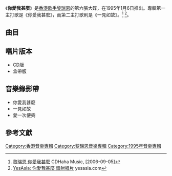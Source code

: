{{Album infobox | <!-- See Wikipedia:WikiProject_Albums -->
|  Name        = 你愛我甚麼
|  Type        = 專輯
|  Artist      = [[黎瑞恩|黎瑞恩]]
|  Cover       = 黎瑞恩_你愛的甚麼1995.jpg
|  Released    = 1995年1月6日
|  Recorded    = 1994年10月
|  Genre       = [[粵語流行音樂|粵語流行音樂]]
|  Length      = 40:05
|  Label       = [[寶麗金|寶麗金]]
|  Number      = 
|  Producer    = [[陳劍和|陳劍和]]
|  Last album  = [[黎瑞恩94精選|黎瑞恩94精選]]<br />（1994年9月22日）
|  This album  = '''你愛我甚麼'''<br />（1995年1月6日）
|  Next album  = [[你是我生命中一切|你是我生命中一切]]<br />（1995年6月7日）}}

《'''你愛我甚麼'''》是[[香港|香港]][[歌手|歌手]][[黎瑞恩|黎瑞恩]]的第六張大碟，在1995年1月6日推出。專輯第一主打歌是《你愛我甚麼》，而第二主打歌則是《一見如故》。<ref>[http://music.cdhaha.net/?p=1939 黎瑞恩 你愛我甚麼 ] {{Wayback|url=http://music.cdhaha.net/?p=1939 |date=20160806193917 }}CDHaha Music, [2006-09-05]</ref> <ref>[https://www.yesasia.com/global/%E4%BD%A0%E6%84%9B%E6%88%91%E7%94%9A%E9%BA%BC/284-0-0-0-zh_TW/info.html YesAsia: 你愛我甚麼 鐳射唱片] {{Wayback|url=https://www.yesasia.com/global/%E4%BD%A0%E6%84%9B%E6%88%91%E7%94%9A%E9%BA%BC/284-0-0-0-zh_TW/info.html |date=20200705214756 }}yesasia.com</ref>。

==曲目==
{{Track listing
| collapsed       = 
| headline        = 
| font_size = 
| total_length = 

| all_writing = 
| all_music = 
| all_lyrics = 
| all_arranger = 
| all_producer = [[向雪懷|陳劍和]]
| all_note = 

| extra_column =

| title1          = 三級（三級勵志歌）
| note1           =
| longnote1           = 
| lyrics1         = [[向雪懷|向雪懷]] 
| music1          =  [[垣英|垣英]]
| arranger1          =  垣英
| producer1          = 
| extra1          = 
| length1         = 

| title2          = 以心出發
| note2           =
| longnote2           = 改編自[[浜田麻里|浜田麻里]]《Over The Rainbow》
| lyrics2         = [[周禮茂|周禮茂]] 
| music2          =  [[大槻啓之|大槻啓之]] 
| arranger2          = [[黃尚偉|黃尚偉]]
| producer2         = 
| extra2          = 
| length2         = 

| title3          = 你愛我甚麼
| note3           = 
| longnote3       = '''第一主打'''<br>改編自[[玖健|玖健]]《傷心不需要眼淚》
| lyrics3         = 向雪懷 ||  ||  || 
| music3          = [[王祚森|王祚森]]
| arranger3          = [[方樹樑|方樹樑]]
| producer3          = 
| extra3          = 
| length3         = 

| title4          = 夢與我飛翔
| note4           =
| longnote4       = 
| lyrics4         = [[潘偉源|潘偉源]] 
| music4          = [[唐納德·阿什利|Donald Ashley]]
| arranger4      = Donald Ashley 
| producer4      = 
| extra4         = 
| length4         = 

| title5          = 一見如故 
| note5           =
| longnote5           = '''第二主打'''<br>國語版本為《一見如故》
| lyrics5         = [[林夕|林夕]]
| music5          = [[林志美|林志美]] ||  ||  || 
| arranger5          = [[張兆鴻|張兆鴻]]
| producer5          = 
| extra5          = 
| length5         = 

| title6          = 心心相印
| note6           =
| longnote6           = 國語版本為《伴娘》
| lyrics6         = 潘偉源 
| music6          =  [[劉諾生|劉諾生]] 
| arranger6         = 劉諾生
| producer6          = 
| extra6          = 
| length6         = 

| title7          = 造夢
| note7          =
| longnote7       = 
| lyrics7         = [[簡寧|簡寧]]
| music7          = [[蔡國權|蔡國權]] 
| arranger7          = [[甘志偉|甘志偉]] 
| producer7         = 
| extra7          = 
| length7         = 

| title8          = 愛情
| note8           =
| longnote8           = '''第三主打'''<br>電影《[[青春火花|青春火花]]》插曲
| lyrics8         =  [[李敏_(創作人)|李敏]] 
| music8          = [[李啟昌|李啟昌]] |||| 
| arranger8          = 李啟昌
| producer8          = 
| extra8          = 
| length8         = 

| title9          = 慶祝失戀
| note9           =
| longnote9       = '''第四主打'''<br>國語版本為《當孤單遇上孤單》
| lyrics9         = 向雪懷
| music9          = [[盧東尼|盧東尼]] ||  ||  || 
| arranger9          = 劉諾生
| producer9          = 
| extra9          = 
| length9         = 

| title10         = 愛一次便夠
| note10          = [[蔡一傑|蔡一傑]]合唱
| longnote10      = '''第五主打'''<br>改編[[Lea_Salonga|Lea Salonga]]與[[Brad_Kane|Brad Kane]]的《We Could Be In Love》<br>國語版本為《你讓我感動》
| lyrics10        =  向雪懷
| music10         = Glen Burtnick<br>Shelly Peiken
| arranger10          = [[王雙駿|王雙駿]]
| producer10          = 
| extra10          = 
| length10        = 
}}

== 唱片版本 ==
* CD版
* 盒帶版

==音樂錄影帶==
*你愛我甚麼
*一見如故
*愛一次便夠

==參考文獻==
{{reflist}}

{{黎瑞恩}}
[[Category:香港音樂專輯|Category:香港音樂專輯]]
[[Category:黎瑞恩音樂專輯|Category:黎瑞恩音樂專輯]]
[[Category:1995年音樂專輯|Category:1995年音樂專輯]]